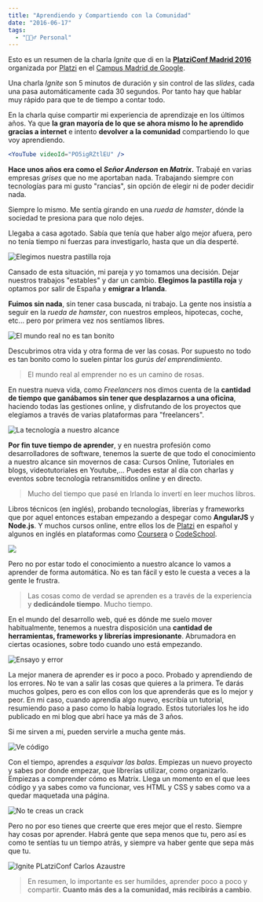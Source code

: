 ```yaml
---
title: "Aprendiendo y Compartiendo con la Comunidad"
date: "2016-06-17"
tags:
  - "🙋🏻‍♂️ Personal"
---
```


Esto es un resumen de la charla _Ignite_ que di en la [**PlatziConf Madrid 2016**](https://platzi.com/blog/destaques-platziconf-madrid/) organizada por [Platzi](https://platzi.com) en el [Campus Madrid de Google](https://campus.co/madrid).

Una charla _Ignite_ son 5 minutos de duración y sin control de las _slides_, cada una pasa automáticamente cada 30 segundos. Por tanto hay que hablar muy rápido para que te de tiempo a contar todo.

En la charla quise compartir mi experiencia de aprendizaje en los últimos años. Ya que **la gran mayoría de lo que se ahora mismo lo he aprendido gracias a internet** e intento **devolver a la comunidad** compartiendo lo que voy aprendiendo.

```jsx
<YouTube videoId="PO5igRZtlEU" />
```

**Hace unos años era como el _Señor Anderson_ en _Matrix_.** Trabajé en varias empresas
_grises_ que no me aportaban nada. Trabajando siempre con tecnologías para mi gusto "rancias", sin opción
de elegir ni de poder decidir nada.

Siempre lo mismo. Me sentía girando en una _rueda de hamster_, dónde la sociedad te presiona para que nolo dejes.

Llegaba a casa agotado. Sabía que tenía que haber algo mejor afuera, pero no tenía tiempo ni fuerzas para investigarlo, hasta que un día desperté.

![Elegimos nuestra pastilla roja](/images/aprendiendo-y-compartiendo/eligiendo-nuestra-pastilla-roja.jpg)

Cansado de esta situación, mi pareja y yo tomamos una decisión. Dejar nuestros trabajos "estables" y dar un cambio. **Elegimos la pastilla roja** y optamos por salir de España y **emigrar a Irlanda**.

**Fuimos sin nada**, sin tener casa buscada, ni trabajo. La gente nos insistía a seguir en la _rueda de hamster_, con nuestros empleos, hipotecas, coche, etc... pero por primera vez nos sentíamos
libres.

![El mundo real no es tan bonito](/images/aprendiendo-y-compartiendo/el-mundo-real-no-es-tan-bonito.jpg)

Descubrimos otra vida y otra forma de ver las cosas. Por supuesto no todo es tan bonito como
lo suelen pintar los _gurús del emprendimiento_.

> El mundo real al emprender no es un camino de rosas.

En nuestra nueva vida, como _Freelancers_ nos dimos cuenta de la **cantidad de tiempo que ganábamos sin tener que desplazarnos a una oficina**, haciendo todas las gestiones online, y disfrutando de los proyectos que elegíamos a través de varias plataformas para "freelancers".

![La tecnología a nuestro alcance](/images/aprendiendo-y-compartiendo/la-tecnologia-a-tu-alcance.jpg)

**Por fin tuve tiempo de aprender**, y en nuestra profesión como desarrolladores de software, tenemos la suerte de que todo el conocimiento a nuestro alcance sin movernos de casa: Cursos Online, Tutoriales en blogs, videotutoriales en Youtube,... Puedes estar al día con charlas y eventos sobre tecnología retransmitidos online y en directo.

> Mucho del tiempo que pasé en Irlanda lo invertí en leer muchos libros.

Libros técnicos (en inglés), probando tecnologías, librerías y frameworks que por aquel entonces estaban empezando a despegar como **AngularJS** y **Node.js**. Y muchos cursos online, entre ellos los de [Platzi](https://platzi.com/r/carlos.azaustre/) en español y algunos en inglés en plataformas como [Coursera](http://coursera.org) o [CodeSchool](http://codeschool.com).

![](/images/aprendiendo-y-compartiendo/0X48aG.gif)

Pero no por estar todo el conocimiento a nuestro alcance lo vamos a aprender de forma automática. No es tan fácil y esto le cuesta a veces a la gente le frustra.

> Las cosas
> como de verdad se aprenden es a través de la experiencia y **dedicándole tiempo**. Mucho tiempo.

En el mundo del desarrollo web, qué es dónde me suelo mover habitualmente, tenemos a nuestra disposición una **cantidad de herramientas, frameworks y librerías impresionante**. Abrumadora en ciertas ocasiones, sobre todo cuando uno está empezando.

![Ensayo y error](/images/aprendiendo-y-compartiendo/prueba-y-error.gif)

La mejor manera de aprender es ir poco a poco. Probado y aprendiendo de los errores. No te van
a salir las cosas que quieres a la primera. Te darás muchos golpes, pero es con ellos con los que
aprenderás que es lo mejor y peor. En mi caso, cuando aprendía algo nuevo, escribía un tutorial, resumiendo paso a paso como lo había logrado. Estos tutoriales los he ido publicado en mi blog que abrí hace ya más de 3 años.

Si me sirven a mi, pueden servirle a mucha gente más.

![Ve código](/images/aprendiendo-y-compartiendo/html-y-css.jpg)

Con el tiempo, aprendes a _esquivar las balas_. Empiezas un nuevo proyecto y sabes por donde
empezar, que librerías utilizar, como organizarlo. Empiezas a comprender cómo es Matrix. Llega un momento en el que lees código y ya sabes como va funcionar, ves HTML y CSS y sabes como va a quedar maquetada una página.

![No te creas un crack](/images/aprendiendo-y-compartiendo/eres-un-crack.gif)

Pero no por eso tienes que creerte que eres mejor que el resto. Siempre hay cosas por aprender. Habrá gente que sepa menos que tu, pero así es como te sentías tu un tiempo atrás, y siempre va haber gente que sepa más que tu.

![Ignite PLatziConf Carlos Azaustre](/images/aprendiendo-y-compartiendo/Cjj6W3RWUAEfZES.jpg)

> En resumen, lo importante es ser humildes, aprender poco a poco y compartir. **Cuanto más des a la comunidad, más recibirás a
> cambio**.
